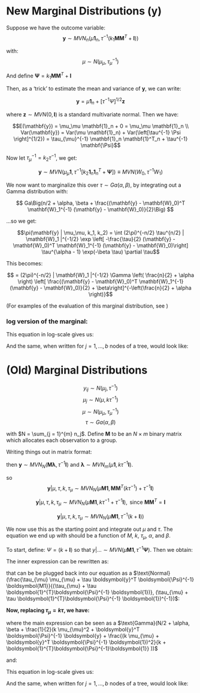 # New Marginal Distributions (y)

Suppose we have the outcome variable:
$$\mathbf{y} \sim MVN_n(\mu \mathbf{1}_n, \tau^{-1} (k_1 \mathbf{MM}^T + \mathbf{I}))$$

with:
$$\mu \sim N(\mu_\mu, \tau_\mu^{-1})$$

And define $\mathbf{\Psi} = k_1 \mathbf{MM}^T + \mathbf{I}$

Then, as a 'trick' to estimate the mean and variance of $\mathbf{y}$, we can write:

$$\mathbf{y} = \mu \mathbf{1}_n + \left[ \tau^{-1} \Psi \right]^{1/2} \mathbf{z}$$

where $\mathbf{z} \sim MVN(0, \mathbf{I})$ is a standard multivariate normal. Then we have:

$$E(\mathbf{y}) = \mu_\mu \mathbf{1}_n + 0 = \mu_\mu \mathbf{1}_n \\ 
Var(\mathbf{y}) = Var(\mu \mathbf{1}_n) + 
Var(\left[\tau^{-1} \Psi \right]^{1/2}) = \tau_{\mu}^{-1} \mathbf{1}_n \mathbf{1}^T_n + \tau^{-1} \mathbf{\Psi}$$

Now let $\tau_\mu^{-1} = k_2 \tau^{-1}$, we get:

$$\mathbf{y} \sim MVN(\mu_\mu \mathbf{1}, \tau^{-1} \left[ k_2 \mathbf{1}_n \mathbf{1}^T_n  +  \mathbf{\Psi} \right]) \equiv MVN(W_0, \tau^{-1} W_1)$$

We now want to marginalize this over $\tau \sim Ga(\alpha, \beta)$, by integrating out a Gamma distribution with:

$$ Ga\Big(n/2 + \alpha, \beta + \frac{(\mathbf{y} - \mathbf{W}_0)^T \mathbf{W}_1^{-1} (\mathbf{y} - \mathbf{W}_0)}{2}\Big) $$

...so we get:

$$\pi(\mathbf{y} | \mu_\mu, k_1, k_2) = \int 
(2\pi)^{-n/2}
\tau^{n/2} | \mathbf{W}_1 |^{-1/2} \exp \left[ -\frac{\tau}{2} (\mathbf{y} - \mathbf{W}_0)^T \mathbf{W}_1^{-1} (\mathbf{y} - \mathbf{W}_0)\right] \tau^{\alpha - 1} \exp(-\beta \tau) \partial \tau$$

This becomes:

$$ = (2\pi)^{-n/2} | \mathbf{W}_1 |^{-1/2} \Gamma \left( \frac{n}{2} + \alpha \right) \left[ \frac{(\mathbf{y} - \mathbf{W}_0)^T \mathbf{W}_1^{-1} (\mathbf{y} - \mathbf{W}_0)}{2} + \beta\right]^{-\left(\frac{n}{2} + \alpha \right)}$$

(For examples of the evaluation of this marginal
distribution, see )

### log version of the marginal: 

This equation in log-scale gives us: 

\begin{eqnarray*}
\log(\pi(\boldsymbol{y} | k_1, k_2, \mu, \alpha, \beta)) &=& 
-\frac{N}{2} \log(2\pi) 
-\frac{1}{2} \log(|\boldsymbol{\mathbf{W}}_{1}|) + 
\log(\Gamma(N/2 + \alpha)) \\
&-& (N/2 + \alpha)\left[ \log \Big( \beta + 
\frac{(\mathbf{y} - \mathbf{W}_{0})^T \mathbf{W}_{1}^{-1} (\mathbf{y} - \mathbf{W}_{0})}{2}\Big) \right]
\end{eqnarray*}


And the same, when written for $j = 1,\dots, b$ nodes 
of a tree, would look  like:

\begin{eqnarray*}
\sum_{j = 1}^{b} \log(\pi(\boldsymbol{y_{j}} | N_j, k_1, k_2, \mu, \alpha, \beta)) &=& \sum_{j = 1}^{b}
-\frac{N_j}{2} \log(2\pi) +
-\frac{1}{2} \log(|\boldsymbol{\mathbf{W}}_{1,j}|) + 
\log(\Gamma(N_j/2 + \alpha)) \\
&-& (N_j/2 + \alpha)\left[ \log \Big(\beta + 
\frac{(\mathbf{y}_j - \mathbf{W}_{0,j})^T \mathbf{W}_{1,j}^{-1} (\mathbf{y}_j - \mathbf{W}_{0,j})}{2} \Big) \right]
\end{eqnarray*}


# (Old) Marginal Distributions

$$y_{ij} \sim N(\mu_j, \tau^{-1})$$
$$\mu_j \sim N(\mu, k\tau^{-1})$$
$$\mu \sim N(\mu_\mu,\tau_\mu^{-1})$$
$$\tau \sim Ga(\alpha, \beta)$$

with $N = \sum_{j = 1}^{m} n_j$. Define $\mathbf{M}$ to be an $N\times m$ binary matrix which allocates each observation to a group. 

Writing things out in matrix format:

\begin{equation}
\boldsymbol{y} = 
\begin{bmatrix}
    y_{11}       \\
    y_{21}       \\
    \vdots        \\
    y_{n_m m}      
\end{bmatrix}
\end{equation}

\begin{equation}
\boldsymbol{M} = 
\begin{bmatrix}
    0    & 1   & 0 \\
    1    & 0   & 0 \\
    1    & 0   & 0 \\
    \vdots & \vdots & \vdots        \\
    0    & 0    & 1 
\end{bmatrix}
\end{equation}

\begin{equation}
\boldsymbol{\lambda} = 
\begin{bmatrix}
    \lambda_1       \\
    \vdots        \\
    \lambda_m
\end{bmatrix}
\end{equation}


then $\boldsymbol{y} \sim MVN_{N}( \boldsymbol{M \lambda}, \tau^{-1} \boldsymbol{I})$ and $\boldsymbol{\lambda} \sim MVN_{m}( \mu \boldsymbol{1}, k \tau^{-1} \boldsymbol{I})$. 

\begin{equation}
E[\boldsymbol{y} | \mu, \tau] = E_\lambda E_y[\boldsymbol{y} | \boldsymbol{\lambda}, \mu, \tau] =
\boldsymbol{M} E[\boldsymbol{\lambda}] = \mu \boldsymbol{M1} \\

Var[\boldsymbol{y} | \mu, \tau] = Var[\boldsymbol{M} \boldsymbol{\lambda}] +
\tau^{-1} \boldsymbol{I} = \boldsymbol{M} \boldsymbol{M}^{T}(k\tau^{-1}) + \tau^{-1} \boldsymbol{I}

\end{equation}

so 
$$\boldsymbol{y} | \mu, \tau, k, \tau_{\mu} \sim MVN_{N}(\mu \boldsymbol{M1} , \boldsymbol{M} \boldsymbol{M}^{T}(k\tau^{-1}) + \tau^{-1} \boldsymbol{I})$$

$$\boldsymbol{y} | \mu, \tau, k, \tau_{\mu} \sim MVN_{N}(\mu \boldsymbol{M1} , k\tau^{-1} + \tau^{-1} \boldsymbol{I}), \text{ since } \boldsymbol{M} \boldsymbol{M}^{T} = \boldsymbol{I}$$

$$\boldsymbol{y} | \mu, \tau, k, \tau_{\mu} \sim MVN_{N}(\mu \boldsymbol{M1} , \tau^{-1} (k + \boldsymbol{I}) )$$

 We now use this as the starting point and integrate out $\mu$ and $\tau$. The equation we end up with should be a function of $M$, $k$, $\tau_\mu$, $\alpha$, and $\beta$. 

To start, define: $\Psi = (k + \boldsymbol{I})$ so that $y|\ldots \sim MVN(\mu \boldsymbol{M1}, \tau^{-1} \boldsymbol{\Psi})$. Then we obtain:

\begin{eqnarray*}
\pi(\boldsymbol{y} | k, \tau_\mu, \mu_\mu, \alpha, \beta) &=& \int \int \tau^{\alpha - 1} \exp [ -\beta \tau] \times \tau_\mu^{1/2} \exp \left[ -\frac{\tau_\mu}{2} (\mu - \mu_\mu)^2 \right]\\
&\times&  \tau^{N/2} |\Psi|^{-1/2}  \exp \left[ -\frac{\tau}{2} \left\{  (\boldsymbol{y} - \mu \boldsymbol{M1})^T \boldsymbol{\Psi}^{-1} (\boldsymbol{y} - \mu \boldsymbol{M1}) \right\} \right] \partial\mu \partial\tau \\ 

&=& \int \tau^{\alpha - 1} \exp [ -\beta \tau] \times \tau_\mu^{1/2} 
 \tau^{N/2} |\Psi|^{-1/2}\partial\tau  \\
&\times& \int \exp \left[ -\frac{1}{2} [\tau_\mu (\mu - \mu_\mu)^2 + \tau (\boldsymbol{y} - \mu \boldsymbol{M1})^T \boldsymbol{\Psi}^{-1}  (\boldsymbol{y} - \mu \boldsymbol{M1})] \right]  \partial\mu \\ 


\end{eqnarray*}

The inner expression can be rewritten as: 

\begin{eqnarray*}
Q &=&
[\tau_\mu (\mu - \mu_\mu)^2 + \tau (\boldsymbol{y} - \mu \boldsymbol{M1})^T \boldsymbol{\Psi}^{-1}  (\boldsymbol{y} - \mu \boldsymbol{M1})] \\

&=& \mu^2(\tau_{\mu} + \tau (\boldsymbol{M1})^{T}\boldsymbol{\Psi}^{-1}     \boldsymbol{M1}) - 2\mu (\tau_{\mu} \mu_{\mu} + 
\tau \boldsymbol{y}^T \boldsymbol{\Psi}^{-1} \boldsymbol{M1}) + \tau_{\mu} \mu_{\mu}^2 +
\tau \boldsymbol{y}^T \boldsymbol{\Psi}^{-1}  \boldsymbol{y} \\

&=& \mu^2(\tau_{\mu} + \tau \boldsymbol{1}^{T}\boldsymbol{\Psi}^{-1} \boldsymbol{1}) - 2\mu (\tau_{\mu} \mu_{\mu} + 
\tau \boldsymbol{y}^T \boldsymbol{\Psi}^{-1} \boldsymbol{M1}) + \tau_{\mu} \mu_{\mu}^2 +
\tau \boldsymbol{y}^T \boldsymbol{\Psi}^{-1}  \boldsymbol{y} \\


&=& \tau_{\mu} \mu_{\mu}^2 + \tau \boldsymbol{y}^T \boldsymbol{\Psi}^{-1}  \boldsymbol{y}   +
(\tau_{\mu} + \tau \boldsymbol{1}^{T}\boldsymbol{\Psi}^{-1} \boldsymbol{1})
\left(\mu - \frac{\tau_{\mu} \mu_{\mu} + \tau \boldsymbol{y}^T \boldsymbol{\Psi}^{-1} \boldsymbol{M1}}{\tau_{\mu} + \tau \boldsymbol{1}^{T}\boldsymbol{\Psi}^{-1} \boldsymbol{1}}\right)^2 \\

&+& \frac{(\tau_{\mu} \mu_{\mu} + \tau \boldsymbol{y}^T \boldsymbol{\Psi}^{-1} \boldsymbol{M1})^2}{(\tau_{\mu} + \tau \boldsymbol{1}^{T}\boldsymbol{\Psi}^{-1} \boldsymbol{1})}\\

\end{eqnarray*}


that can be be plugged back into our equation as a 
$\text{Normal}(\frac{\tau_{\mu} \mu_{\mu} + \tau \boldsymbol{y}^T \boldsymbol{\Psi}^{-1} \boldsymbol{M1}}{(\tau_{\mu} + \tau \boldsymbol{1}^{T}\boldsymbol{\Psi}^{-1} \boldsymbol{1})}, (\tau_{\mu} + \tau \boldsymbol{1}^{T}\boldsymbol{\Psi}^{-1} \boldsymbol{1})^{-1})$: 


\begin{eqnarray*}
\pi(\boldsymbol{y} | k, \tau_\mu, \mu_\mu, \alpha, \beta)

&=& \int \tau^{\alpha - 1} \exp [ -\beta \tau] \times \tau_\mu^{1/2} 
 \tau^{N/2} |\Psi|^{-1/2}\partial\tau  \\
&\times& \int \exp \left[ -\frac{1}{2} [\tau_\mu (\mu - \mu_\mu)^2 + \tau (\boldsymbol{y} - \mu \boldsymbol{M1})^T \boldsymbol{\Psi}^{-1} (\boldsymbol{y} - \mu \boldsymbol{M1})] \right]  \partial\mu \\ 


&=& \int \tau^{\alpha - 1} \exp [ -\beta \tau] \times \tau_\mu^{1/2} \tau^{N/2} |\Psi|^{-1/2}\partial\tau  
 \exp \left[ -\frac{1}{2}\{ \tau_{\mu} \mu_{\mu}^2 + \tau \boldsymbol{y}^T \boldsymbol{\Psi}^{-1} \boldsymbol{y}\} \right]  \\ 
 
&\times& \exp \left[ -\frac{1}{2} \left \{ 
 \frac{(\tau_{\mu} \mu_{\mu} + \tau \boldsymbol{y}^T \boldsymbol{\Psi}^{-1} \boldsymbol{M1})^2}{(\tau_{\mu} + \tau \boldsymbol{1}^{T}\boldsymbol{\Psi}^{-1}\boldsymbol{1})} \right \} \right]\\
 
&\times& \int \exp \left[ -\frac{1}{2} [
(\tau_{\mu} + \tau \boldsymbol{1}^{T}\boldsymbol{\Psi}^{-1}\boldsymbol{1})
\left(\mu - \frac{\tau_{\mu} \mu_{\mu} + \tau \boldsymbol{y}^T \boldsymbol{\Psi}^{-1} \boldsymbol{M1}}{\tau_{\mu} + \tau \boldsymbol{1}^{T}\boldsymbol{\Psi}^{-1}\boldsymbol{1}}\right)^2 
\right] \\ 

&\times& \frac{(\tau_{\mu} + \tau \boldsymbol{1}^{T}\boldsymbol{\Psi}^{-1} \boldsymbol{1})^{1/2}}{(\tau_{\mu} + \tau \boldsymbol{1}^{T}\boldsymbol{\Psi}^{-1}\boldsymbol{1})^{1/2}} \thinspace
\thinspace \thinspace \partial\mu \\ 

&=& \int \tau^{\alpha - 1} \exp [ -\beta \tau] \times \tau_\mu^{1/2} 
 \tau^{N/2} |\Psi|^{-1/2} 
 \exp \left[ -\frac{1}{2}\{ \tau_{\mu} \mu_{\mu}^2 + \tau \boldsymbol{y}^T \boldsymbol{\Psi}^{-1} \boldsymbol{y}\} \right] \\ 
&\times& \exp \left[ -\frac{1}{2} \left \{ 
 \frac{(\tau_{\mu} \mu_{\mu} + \tau \boldsymbol{y}^T \boldsymbol{\Psi} ^{-1} \boldsymbol{M1})^2}{(\tau_{\mu} + \tau \boldsymbol{1}^{T}\boldsymbol{\Psi}^{-1} \boldsymbol{1})} \right \} \right] \frac{1}{(\tau_{\mu} + \tau \boldsymbol{1}^{T}\boldsymbol{\Psi}^{-1}\boldsymbol{1})^{1/2}} \thinspace
\thinspace \thinspace \partial\tau \\ 

\end{eqnarray*}

**Now, replacing $\tau_{\mu} = k \tau$, we have:** 


\begin{eqnarray*}
\pi(\boldsymbol{y} | k, \mu_\mu, \alpha, \beta, \tau)

&=& \int \tau^{\alpha - 1} \exp [ -\beta \tau] \times (k \tau)^{1/2} 
 \tau^{N/2} |\Psi|^{-1/2} 
 \exp \left[ -\frac{1}{2}\{ k \tau\mu_{\mu}^2 + \tau \boldsymbol{y}^T \boldsymbol{\Psi}^{-1} \boldsymbol{y}\} \right] \\
 
&\times& \exp \left[ -\frac{1}{2} \left \{ 
 \frac{(k \tau\mu_{\mu} + \tau \boldsymbol{y}^T \boldsymbol{\Psi}^{-1} \boldsymbol{1})^2}{(k \tau + \tau \boldsymbol{1}^{T}\boldsymbol{\Psi}^{-1} \boldsymbol{1})} \right \} \right] \frac{1}{(k \tau+ \tau \boldsymbol{1}^{T}\boldsymbol{\Psi}^{-1} \boldsymbol{1})^{1/2}} \thinspace
\thinspace \thinspace \partial\tau \\ 


&=& |\Psi|^{-1/2}  k^{1/2} \int \tau^{\alpha - 1} \tau^{1/2} \tau^{N/2}
\exp [ -\beta \tau] \times

\exp \left[ -\frac{\tau}{2}\{ k \mu_{\mu}^2 + \boldsymbol{y}^T \boldsymbol{\Psi}^{-1} \boldsymbol{y}\} \right] \\ 
&\times& \exp \left[ -\frac{1}{2} \left \{ 
 \frac{(\tau (k \mu_{\mu} + \boldsymbol{y}^T \boldsymbol{\Psi}^{-1} \boldsymbol{M1}))^2}{ (\tau (k + \boldsymbol{1}^{T}\boldsymbol{\Psi}\boldsymbol{1})} \right \} \right] \frac{1}{(\tau (k +   \boldsymbol{1}^{T}\boldsymbol{\Psi}^{-1} \boldsymbol{1}))^{1/2}} \thinspace
\thinspace \thinspace \partial\tau \\ 

&=& |\Psi|^{-1/2}  k^{1/2} \frac{1}{(k + \boldsymbol{1}^{T} \boldsymbol{\Psi}^{-1} \boldsymbol{1})^{1/2}}
\int \tau^{\alpha - 1} \tau^{N/2} \\

&\times& \exp [ -\beta \tau] \times 
\exp \left[ -\frac{\tau}{2}\{ k \mu_{\mu}^2 + \boldsymbol{y}^T \boldsymbol{\Psi}^{-1} \boldsymbol{y} + \frac{(k \mu_{\mu} +
\boldsymbol{y}^T \boldsymbol{\Psi}^{-1}\boldsymbol{M1})^2}{k + \boldsymbol{1}^{T}\boldsymbol{\Psi}^{-1}\boldsymbol{1}} \} \right] 
\thinspace \thinspace \partial\tau \\ 

&=& |\Psi|^{-1/2}  k^{1/2} \frac{1}{(k + \boldsymbol{1}^{T} \boldsymbol{\Psi}^{-1} \boldsymbol{1})^{1/2}}
\int \tau^{N/2 + \alpha - 1} \\

&\times& \exp [ -\tau \{ \beta + \frac{1}{2}(k \mu_{\mu}^2 + \boldsymbol{y}^T \boldsymbol{\Psi}^{-1} \boldsymbol{y} + \frac{(k \mu_{\mu} + \boldsymbol{y}^T \boldsymbol{\Psi}^{-1}\boldsymbol{M1})^2}{k + \boldsymbol{1}^{T}\boldsymbol{\Psi}^{-1}\boldsymbol{1}} ) \}]
\thinspace \thinspace \partial\tau \\ 

\end{eqnarray*}


where the main expression can be seen as a 
$\text{Gamma}(N/2 + \alpha,  \beta + \frac{1}{2}(k \mu_{\mu}^2 + \boldsymbol{y}^T \boldsymbol{\Psi}^{-1} \boldsymbol{y} + \frac{(k \mu_{\mu} + \boldsymbol{y}^T \boldsymbol{\Psi}^{-1} \boldsymbol{1})^2}{k + \boldsymbol{1}^{T}\boldsymbol{\Psi}^{-1}\boldsymbol{1}} ))$

and: 

\begin{eqnarray*}
\pi(\boldsymbol{y} | k, \mu_\mu, \alpha, \beta)

&=& |\Psi|^{-1/2}  k^{1/2} \frac{1}{(k + \boldsymbol{1}^{T} \boldsymbol{\Psi}^{-1}\boldsymbol{1})^{1/2}}
\int \tau^{N/2 + \alpha - 1} \\
&\times& \exp [ -\tau \{ \beta + \frac{1}{2}(k \mu_{\mu}^2 + \boldsymbol{y}^T \boldsymbol{\Psi}^{-1} \boldsymbol{y} + \frac{(k \mu_{\mu} + \boldsymbol{y}^T \boldsymbol{\Psi}^{-1}\boldsymbol{M1})^2}{k + \boldsymbol{1}^{T}\boldsymbol{\Psi}^{-1}\boldsymbol{1}} ) \}]
\thinspace \thinspace \\

&\times& \frac{
(\beta + \frac{1}{2}(k \mu_{\mu}^2 + \boldsymbol{y}^T \boldsymbol{\Psi}^{-1} \boldsymbol{y} + \frac{(k \mu_{\mu} + \boldsymbol{y}^T \boldsymbol{\Psi}^{-1}\boldsymbol{M1})^2}{k + \boldsymbol{1}^{T}\boldsymbol{\Psi}^{-1}\boldsymbol{1}}))^{N/2 + \alpha}
}{
(\beta + \frac{1}{2}(k \mu_{\mu}^2 + \boldsymbol{y}^T \boldsymbol{\Psi}^{-1} \boldsymbol{y} + \frac{(k \mu_{\mu} + \boldsymbol{y}^T \boldsymbol{\Psi}^{-1}\boldsymbol{M1})^2}{k + \boldsymbol{1}^{T}\boldsymbol{\Psi}^{-1}\boldsymbol{1}}))^{N/2 + \alpha}
} \partial\tau \\ 

&=& |\Psi|^{-1/2}  k^{1/2} \frac{1}{k + (\boldsymbol{1}^{T} \boldsymbol{\Psi}^{-1}\boldsymbol{1})^{1/2}} \\
&\times&
(\beta + \frac{1}{2}(k \mu_{\mu}^2 + \boldsymbol{y}^T \boldsymbol{\Psi}^{-1} \boldsymbol{y} + \frac{(k \mu_{\mu} +
\boldsymbol{y}^T \boldsymbol{\Psi}^{-1}\boldsymbol{M1})^2}{k + \boldsymbol{1}^{T}\boldsymbol{\Psi}^{-1}\boldsymbol{1}}))^{-(N/2 + \alpha)}\\ 

\end{eqnarray*}

This equation in log-scale gives us: 

\begin{eqnarray*}
\log(\pi(\boldsymbol{y} | k, \mu_\mu, \alpha, \beta)) &=& 
-\frac{1}{2} \log(|\boldsymbol{\Psi}|) + 
\frac{\log(k)}{2} - \log(k + ((\boldsymbol{1}^{T}\boldsymbol{\Psi}^{-1}\boldsymbol{1})^{1/2})) \\
&-& (N/2 + \alpha)\left[ \log \beta + \log(1/2) + \log(k \mu_{\mu}^2 + \boldsymbol{y}^T \boldsymbol{\Psi}^{-1} \boldsymbol{y} + \frac{(k \mu_{\mu} + \boldsymbol{y}^T \boldsymbol{\Psi}^{-1}\boldsymbol{M1})^2}{k + \boldsymbol{1}^{T}\boldsymbol{\Psi}^{-1}\boldsymbol{1}}) \right]

\end{eqnarray*}


And the same, when written for $j = 1,\dots, b$ nodes 
of a tree, would look  like:

\begin{eqnarray*}
\sum_{j = 1}^{b} \log(\pi(\boldsymbol{y_{j}} | k_{j}, \mu_{\mu_{j}}, \alpha, \beta)) &=& 
\sum_{j = 1}^{b} -\frac{1}{2} \log(|\boldsymbol{\Psi_{j}}|) + 
\frac{\log(k_{j})}{2} - \log(k_{j} + ((\boldsymbol{1}^{T}\boldsymbol{\Psi_{j}}^{-1}\boldsymbol{1})^{1/2})) \\
&-& (N_{j}/2 + \alpha) [ \log \beta + \log(1/2) + \log(k_{j} \mu_{\mu_{j}}^2 + \boldsymbol{y_{j}}^T \boldsymbol{\Psi_{j}}^{-1} \boldsymbol{y_{j}} \\ &+& \frac{(k_{j} \mu_{\mu_{j}} 
 \boldsymbol{y_{j}}^T \boldsymbol{\Psi_{j}}^{-1}\boldsymbol{M_{j} 1})^2}{k_{j} + \boldsymbol{1}^{T}\boldsymbol{\Psi_{j}}^{-1}\boldsymbol{1}})]

\end{eqnarray*}